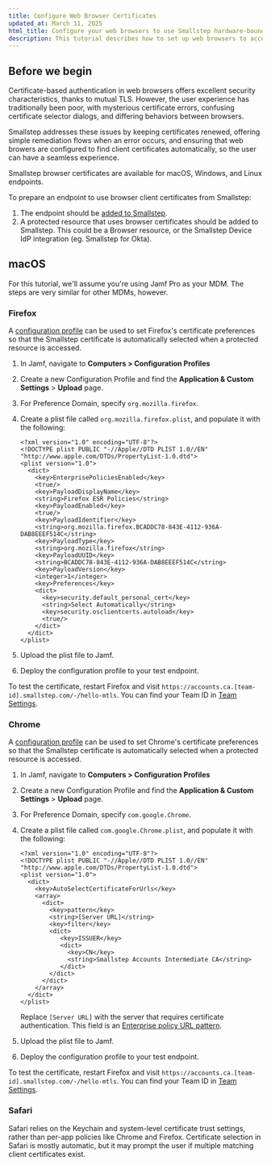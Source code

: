 ```yaml
---
title: Configure Web Browser Certificates
updated_at: March 11, 2025
html_title: Configure your web browsers to use Smallstep hardware-bound device identtiy certificates.
description: This tutorial describes how to set up web browsers to access resources using mutual TLS and Smallstep certificates.
---
```


## Before we begin

Certificate-based authentication in web browsers
offers excellent security characteristics, thanks to mutual TLS.
However, the user experience has traditionally been poor,
with mysterious certificate errors,
confusing certificate selector dialogs,
and differing behaviors between browsers.

Smallstep addresses these issues
by keeping certificates renewed,
offering simple remediation flows when an error occurs,
and ensuring that web browers are configured to find client certificates automatically,
so the user can have a seamless experience.

Smallstep browser certificates are available for macOS, Windows, and Linux endpoints.

To prepare an endpoint to use browser client certificates from Smallstep:
1. The endpoint should be [added to Smallstep](https://smallstep.com/docs/platform/enrollment-guide/).
2. A protected resource that uses browser certificates should be added to Smallstep. This could be a Browser resource, or the Smallstep Device IdP integration (eg. Smallstep for Okta).

## macOS

For this tutorial, we'll assume you're using Jamf Pro as your MDM.
The steps are very similar for other MDMs, however.

### Firefox

A [configuration profile](https://support.mozilla.org/en-US/kb/customizing-firefox-macos-using-configuration-prof) can be used to set Firefox's certificate preferences
so that the Smallstep certificate is automatically selected
when a protected resource is accessed.

1. In Jamf, navigate to **Computers > Configuration Profiles**
2. Create a new Configuration Profile and find the **Application & Custom Settings** > **Upload** page.
3. For Preference Domain, specify `org.mozilla.firefox`.
4. Create a plist file called `org.mozilla.firefox.plist`, and populate it with the following:

   ```
   <?xml version="1.0" encoding="UTF-8"?>
   <!DOCTYPE plist PUBLIC "-//Apple//DTD PLIST 1.0//EN" "http://www.apple.com/DTDs/PropertyList-1.0.dtd">
   <plist version="1.0">
     <dict>
       <key>EnterprisePoliciesEnabled</key>
       <true/>
       <key>PayloadDisplayName</key>
       <string>Firefox ESR Policies</string>
       <key>PayloadEnabled</key>
       <true/>
       <key>PayloadIdentifier</key>
       <string>org.mozilla.firefox.BCADDC78-843E-4112-936A-DAB8EEEF514C</string>
       <key>PayloadType</key>
       <string>org.mozilla.firefox</string>
       <key>PayloadUUID</key>
       <string>BCADDC78-843E-4112-936A-DAB8EEEF514C</string>
       <key>PayloadVersion</key>
       <integer>1</integer>
       <key>Preferences</key>
       <dict>
         <key>security.default_personal_cert</key>
         <string>Select Automatically</string>
         <key>security.osclientcerts.autoload</key>
         <true/>
       </dict>
     </dict>
   </plist>
   ```
5. Upload the plist file to Jamf.
6. Deploy the configuration profile to your test endpoint.

To test the certificate, restart Firefox and visit `https://accounts.ca.[team-id].smallstep.com/-/hello-mtls`. You can find your Team ID in [Team Settings](https://smallstep.com/app/?next=/settings/team).

### Chrome

A [configuration profile](https://support.google.com/chrome/a/answer/9020077?hl=en) can be used to set Chrome's certificate preferences
so that the Smallstep certificate is automatically selected
when a protected resource is accessed.

1. In Jamf, navigate to **Computers > Configuration Profiles**
2. Create a new Configuration Profile and find the **Application & Custom Settings** > **Upload** page.
3. For Preference Domain, specify `com.google.Chrome`.
4. Create a plist file called `com.google.Chrome.plist`, and populate it with the following:

   ```
   <?xml version="1.0" encoding="UTF-8"?>
   <!DOCTYPE plist PUBLIC "-//Apple//DTD PLIST 1.0//EN" "http://www.apple.com/DTDs/PropertyList-1.0.dtd">
   <plist version="1.0">
     <dict>
       <key>AutoSelectCertificateForUrls</key>
       <array>
         <dict>
           <key>pattern</key>
           <string>[Server URL]</string>
           <key>filter</key>
           <dict>
              <key>ISSUER</key>
              <dict>
                <key>CN</key>
                <string>Smallstep Accounts Intermediate CA</string>
              </dict>
           </dict>
         </dict>
       </array>
     </dict>
   </plist>
   ```

   Replace `[Server URL]` with the server that requires certificate authentication.
   This field is an [Enterprise policy URL pattern](https://chromeenterprise.google/policies/url-patterns/).

5. Upload the plist file to Jamf.
6. Deploy the configuration profile to your test endpoint.

To test the certificate, restart Firefox and visit `https://accounts.ca.[team-id].smallstep.com/-/hello-mtls`. You can find your Team ID in [Team Settings](https://smallstep.com/app/?next=/settings/team).

### Safari

Safari relies on the Keychain and system-level certificate trust settings, rather than per-app policies like Chrome and Firefox. Certificate selection in Safari is mostly automatic, but it may prompt the user if multiple matching client certificates exist.


